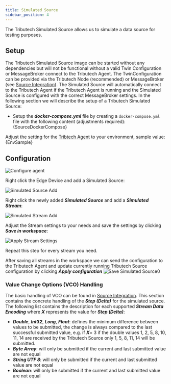 ```yaml
---
title: Simulated Source
sidebar_position: 4
---
```



The Tributech Simulated Source allows us to simulate a data source for testing purposes.

## Setup
The Tributech Simulated Source image can be started without any dependencies but will not be functional without a valid Twin Configuration or MessageBroker connect to the Tributech Agent. The TwinConfiguration can be provided via the Tributech Node (recommended) or MessageBroker (see [Source Integration](../source_integration#twin-model)). The Simulated Source will automatically connect to the Tributech Agent if the Tributech Agent is running and the Simulated Source is configured with the correct MessageBroker settings. In the following section we will describe the setup of a Tributech Simulated Source:

- Setup the ***docker-compose.yml*** file by creating a `docker-compose.yml` file with the following content (adjustments required):
<CodeBlock className="language-yml" title="docker-compose.yml">{SourceDockerCompose}</CodeBlock>

Adjust the setting for the [Tribtech Agent](../overview.md) to your environment, sample value:
<CodeBlock className="language-plain" title="env specific settings">{EnvSample}</CodeBlock>

## Configuration

![**Configure agent**](../img/node-agent-configure.png)

Right click the Edge Device and add a Simulated Source:

![**Simulated Source Add**](../img/node-source-simulated-add.png)

Right click the newly added ***Simulated Source*** and add a ***Simulated Stream***:

![**Simulated Stream Add**](../img/node-source-simulated-add-simulated-stream.png)

Adjust the Stream settings to your needs and save the settings by clicking ***Save in workspace***:

![**Apply Stream Settings**](../img/node-source-simulated-add-stream.png)

Repeat this step for every stream you need.

After saving all streams in the workspace we can send the configuration to the Tributech Agent and update currently running Tributech Source configuration by clicking ***Apply configuration***
![**Save Simulated Source0**](../img/node-source-simulated-apply.png)


### Value Change Options (VCO) Handling
The basic handling of VCO can be found in [Source Integration](../source_integration.md). This section contains the concrete handling of the ***Step (Delta)*** for the simulated source. The following list contains the description for each supported ***Stream Data Encoding*** where ***X*** represents the value for ***Step (Delta)***:

- ***Double***, ***Int32***, ***Long***, ***Float***: defines the minimum difference between values to be submitted, the change is always compared to the last successful submitted value, e.g. if ***X***= 3 if the double values 1, 2, 5, 8, 10, 11, 14 are received by the Tributech Source only 1, 5, 8, 11, 14 will be submitted.
- ***Byte Array***: will only be submitted if the current and last submitted value are not equal 
- ***String UTF 8***: will only be submitted if the current and last submitted value are not equal
- ***Boolean***: will only be submitted if the current and last submitted value are not equal